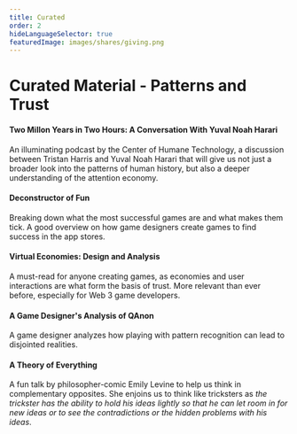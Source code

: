 ```yaml
---
title: Curated
order: 2
hideLanguageSelector: true
featuredImage: images/shares/giving.png
---
```


# Curated Material - Patterns and Trust

<List>

<Link to="https://www.humanetech.com/podcast/28-two-million-years-in-two-hours-a-conversation-with-yuval-noah-harari">

#### Two Millon Years in Two Hours: A Conversation With Yuval Noah Harari

An illuminating podcast by the Center of Humane Technology, a discussion between Tristan Harris and Yuval Noah Harari that will give us not just a broader look into the patterns of human history, but also a deeper understanding of the attention economy.

</Link>

<Link to="https://www.deconstructoroffun.com/">

#### Deconstructor of Fun

Breaking down what the most successful games are and what makes them tick. A good overview on how game designers create games to find success in the app stores.

</Link>

<Link to="https://mitpress.mit.edu/books/virtual-economies">

#### Virtual Economies: Design and Analysis

A must-read for anyone creating games, as economies and user interactions are what form the basis of trust. More relevant than ever before, especially for Web 3 game developers.

</Link>

<Link to="https://medium.com/curiouserinstitute/a-game-designers-analysis-of-qanon-580972548be5">

#### A Game Designer's Analysis of QAnon

A game designer analyzes how playing with pattern recognition can lead to disjointed realities.

</Link>

<Link to="https://www.ted.com/talks/emily_levine_a_theory_of_everything">

#### A Theory of Everything

A fun talk by philosopher-comic Emily Levine to help us think in complementary opposites. She enjoins us to think like tricksters as *the trickster has the ability to hold his ideas lightly so that he can let room in for new ideas or to see the contradictions or the hidden problems with his ideas*. 

</Link>

</List>
